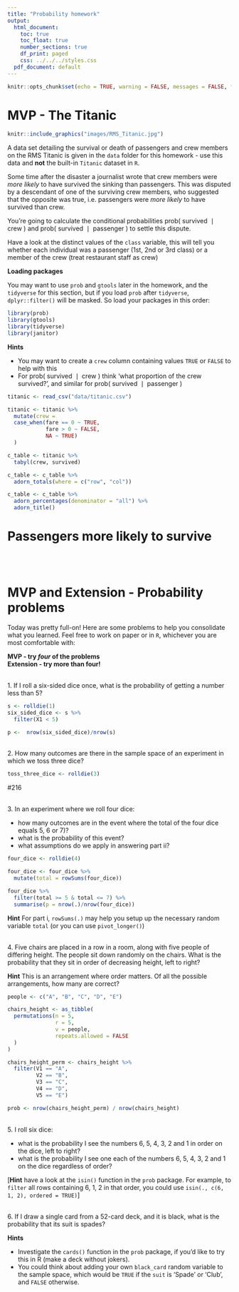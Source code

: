 ```yaml
---
title: "Probability homework"
output:
  html_document:
    toc: true
    toc_float: true
    number_sections: true
    df_print: paged
    css: ../../../styles.css
  pdf_document: default
---
```


```r
knitr::opts_chunk$set(echo = TRUE, warning = FALSE, messages = FALSE, fig.align = 'center')
```


# MVP - The Titanic

```r
knitr::include_graphics("images/RMS_Titanic.jpg")
```

A data set detailing the survival or death of passengers and crew members on the RMS Titanic is given in the `data` folder for this homework - use this data and **not** the built-in `Titanic` dataset in `R`. 

Some time after the disaster a journalist wrote that crew members were *more likely* to have survived the sinking than passengers. This was disputed by a descendant of one of the surviving crew members, who suggested that the opposite was true, i.e. passengers were *more likely* to have survived than crew.  

You're going to calculate the conditional probabilities $\textrm{prob}(\textrm{ survived } \mid \textrm{ crew })$ and $\textrm{prob}(\textrm{ survived } \mid \textrm{ passenger })$ to settle this dispute.

Have a look at the distinct values of the `class` variable, this will tell you whether each individual was a passenger (1st, 2nd or 3rd class) or a member of the crew (treat restaurant staff as crew)

**Loading packages**

You may want to use `prob` and `gtools` later in the homework, and the `tidyverse` for this section, but if you load `prob` after `tidyverse`, `dplyr::filter()` will be masked. So load your packages in this order:

```r
library(prob)
library(gtools)
library(tidyverse)
library(janitor)
```

**Hints**

* You may want to create a `crew` column containing values `TRUE` or `FALSE` to help with this
* For $\textrm{prob}(\textrm{ survived } \mid \textrm{ crew })$ think 'what proportion of the crew survived?', and similar for $\textrm{prob}(\textrm{ survived } \mid \textrm{ passenger })$ 

```r
titanic <- read_csv("data/titanic.csv")
```

```r
titanic <- titanic %>% 
  mutate(crew = 
  case_when(fare == 0 ~ TRUE,
            fare > 0 ~ FALSE,
            NA ~ TRUE)
  )
```

```r
c_table <- titanic %>% 
  tabyl(crew, survived)
```

```r
c_table <- c_table %>% 
  adorn_totals(where = c("row", "col")) 
```

```r
c_table <- c_table %>% 
  adorn_percentages(denominator = "all") %>% 
  adorn_title()
```

# Passengers more likely to survive

<br><br>


# MVP and Extension - Probability problems

Today was pretty full-on! Here are some problems to help you consolidate what you learned. Feel free to work on paper or in `R`, whichever you are most comfortable with:

**MVP - try _four_ of the problems**  
**Extension - try more than four!**

<br>
1. If I roll a six-sided dice once, what is the probability of getting a number less than 5?

```r
s <- rolldie(1)
six_sided_dice <- s %>% 
  filter(X1 < 5)

p <-  nrow(six_sided_dice)/nrow(s)
```


<br>
2. How many outcomes are there in the sample space of an experiment in which we toss three dice?

```r
toss_three_dice <- rolldie(3)
```

#216

<br>
3. In an experiment where we roll four dice:

  * how many outcomes are in the event where the total of the four dice equals $5$, $6$ or $7$)?
  * what is the probability of this event?
  * what assumptions do we apply in answering part ii?
  
```r
four_dice <- rolldie(4)

four_dice <- four_dice %>% 
  mutate(total = rowSums(four_dice))

four_dice %>% 
  filter(total >= 5 & total <= 7) %>% 
  summarise(p = nrow(.)/nrow(four_dice))

```


**Hint**
For part i, `rowSums(.)` may help you setup up the necessary random variable `total` (or you can use `pivot_longer()`)


<br>
4. Five chairs are placed in a row in a room, along with five people of differing height. The people sit down randomly on the chairs. What is the probability that they sit in order of decreasing height, left to right?

**Hint**
This is an arrangement where order matters. Of all the possible arrangements, how many are correct?

```r
people <- c("A", "B", "C", "D", "E")

chairs_height <- as_tibble(
  permutations(n = 5,
               r = 5,
               v = people,
               repeats.allowed = FALSE
  )
)

chairs_height_perm <- chairs_height %>% 
  filter(V1 == "A",
         V2 == "B",
         V3 == "C",
         V4 == "D",
         V5 == "E")

prob <- nrow(chairs_height_perm) / nrow(chairs_height)

```


<br>
5. I roll six dice:

  * what is the probability I see the numbers 6, 5, 4, 3, 2 and 1 in order on the dice, left to right?
  * what is the probability I see one each of the numbers 6, 5, 4, 3, 2 and 1 on the dice regardless of order?
  
[**Hint** have a look at the `isin()` function in the `prob` package. For example, to `filter` all rows containing $6$, $1$, $2$ in that order, you could use `isin(., c(6, 1, 2), ordered = TRUE)`]
  
<br>
6. If I draw a single card from a 52-card deck, and it is black, what is the probability that its suit is spades? <br>

**Hints**

* Investigate the `cards()` function in the `prob` package, if you'd like to try this in R (make a deck without jokers). 
* You could think about adding your own `black_card` random variable to the sample space, which would be `TRUE` if the `suit` is 'Spade' or 'Club', and `FALSE` otherwise.

